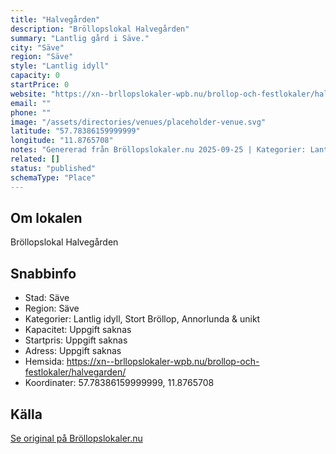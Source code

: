 ```yaml
---
title: "Halvegården"
description: "Bröllopslokal Halvegården"
summary: "Lantlig gård i Säve."
city: "Säve"
region: "Säve"
style: "Lantlig idyll"
capacity: 0
startPrice: 0
website: "https://xn--brllopslokaler-wpb.nu/brollop-och-festlokaler/halvegarden/"
email: ""
phone: ""
image: "/assets/directories/venues/placeholder-venue.svg"
latitude: "57.78386159999999"
longitude: "11.8765708"
notes: "Genererad från Bröllopslokaler.nu 2025-09-25 | Kategorier: Lantlig idyll, Stort Bröllop, Annorlunda & unikt"
related: []
status: "published"
schemaType: "Place"
---
```


## Om lokalen

Bröllopslokal Halvegården

## Snabbinfo

- Stad: Säve
- Region: Säve
- Kategorier: Lantlig idyll, Stort Bröllop, Annorlunda & unikt
- Kapacitet: Uppgift saknas
- Startpris: Uppgift saknas
- Adress: Uppgift saknas
- Hemsida: https://xn--brllopslokaler-wpb.nu/brollop-och-festlokaler/halvegarden/
- Koordinater: 57.78386159999999, 11.8765708

## Källa

[Se original på Bröllopslokaler.nu](https://xn--brllopslokaler-wpb.nu/brollop-och-festlokaler/halvegarden/)
